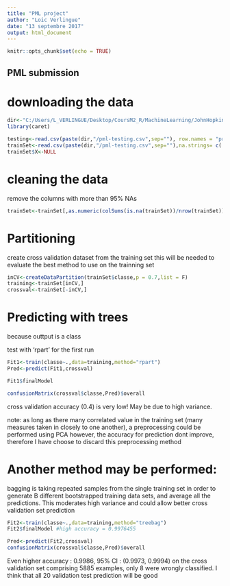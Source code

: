 ```yaml
---
title: "PML project"
author: "Loic Verlingue"
date: "13 septembre 2017"
output: html_document
---
```


```r
knitr::opts_chunk$set(echo = TRUE)
```

## PML submission

# downloading the data

```r
dir<-"C:/Users/L_VERLINGUE/Desktop/CoursM2_R/MachineLearning/JohnHopkins"
library(caret)
```

```r
testing<-read.csv(paste(dir,"/pml-testing.csv",sep=""), row.names = "problem_id")
trainSet<-read.csv(paste(dir,"/pml-testing.csv",sep=""),na.strings= c('#DIV/0!','','NA'), stringsAsFactors = T)
trainSet$X<-NULL

```

# cleaning the data

remove the columns with more than 95% NAs

```r
trainSet<-trainSet[,as.numeric(colSums(is.na(trainSet))/nrow(trainSet))<0.95 ]
```

# Partitioning
create cross validation dataset from the training set this will be needed to evaluate the best method to use on the trainning set
```r
inCV<-createDataPartition(trainSet$classe,p = 0.7,list = F)
training<-trainSet[inCV,]
crossval<-trainSet[-inCV,]
```

# Predicting with trees 
because outtput is a class

test with 'rpart' for the first run
```r
Fit1<-train(classe~.,data=training,method="rpart")
Pred<-predict(Fit1,crossval)
```

```r
Fit1$finalModel
```

```r
confusionMatrix(crossval$classe,Pred)$overall
```
cross validation accuracy (0.4) is very low! May be due to high variance.

note: as long as there many correlated value in the training set (many measures taken in closely to one another), a preprocessing could be performed using PCA however, the accuracy for prediction dont improve, therefore I have choose to discard this preprocessing method

# Another method may be performed:
bagging is taking repeated samples from the single training set in order to generate B different bootstrapped training data sets, and average all the predictions.
This moderates high variance and could allow better cross validation set prediction

```r
Fit2<-train(classe~.,data=training,method="treebag")
Fit2$finalModel #high accuracy = 0.9976455

Pred<-predict(Fit2,crossval)
confusionMatrix(crossval$classe,Pred)$overall  
```
Even higher accuracy : 0.9986, 95% CI : (0.9973, 0.9994) on the cross validation set comprising 5885 examples, only 8 were wrongly classified. 
I think that all 20 validation test prediction will be good
